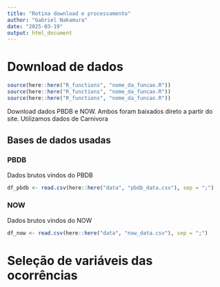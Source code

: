 ```yaml
---
title: "Rotina download e processamento"
author: "Gabriel Nakamura"
date: "2025-03-19"
output: html_document
---
```


# Download de dados

```r
source(here::here("R_functions", "nome_da_funcao.R"))
source(here::here("R_functions", "nome_da_funcao.R"))
source(here::here("R_functions", "nome_da_funcao.R"))
```


Download dados PBDB e NOW. Ambos foram baixados direto a partir do site. Utilizamos dados
    de Carnivora
    


## Bases de dados usadas

### PBDB

Dados brutos vindos do PBDB

```r
df_pbdb <- read.csv(here::here("data", "pbdb_data.csv"), sep = ";")
```

### NOW

Dados brutos vindos do NOW

```r
df_now <- read.csv(here::here("data", "now_data.csv"), sep = ";")
```








# Seleção de variáveis das ocorrências

